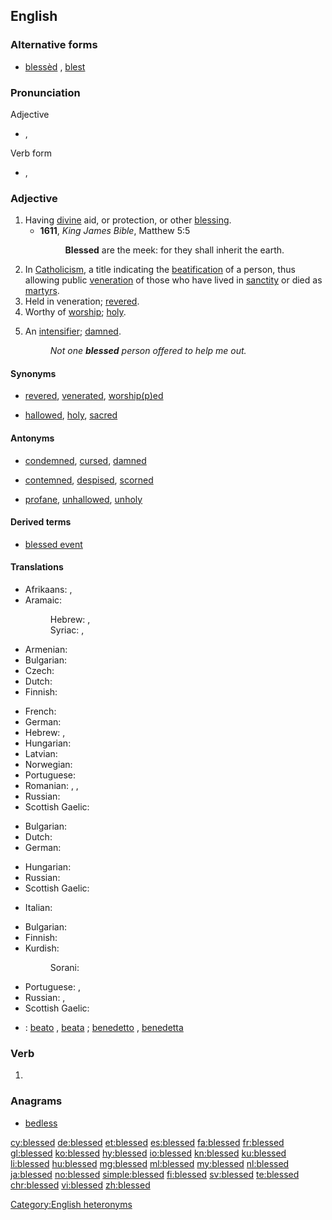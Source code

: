 ==English==

===Alternative forms===
* [[blessèd]] {{qualifier|poetic}}, [[blest]] {{qualifier|archaic}}

===Pronunciation===
; Adjective
* {{enPR|blĕst|blĕsʹĭd}}, {{IPA|/blɛst/|/ˈblɛs.ɨd/|lang=en}}
; Verb form
* {{enPR|blĕst}}, {{IPA|/blɛst/|lang=en}}

===Adjective===
{{en-adj}}

# Having [[divine]] aid, or protection, or other [[blessing]].
#* '''1611''', ''King James Bible'', Matthew 5:5
#*: '''Blessed''' are the meek: for they shall inherit the earth.
# In [[Catholicism]], a title indicating the [[beatification]] of a person, thus allowing public [[veneration]] of those who have lived in [[sanctity]] or died as [[martyr]]s.
# Held in veneration; [[revere|revered]].
# Worthy of [[worship]]; [[holy]].
# {{context|informal|lang=en}} An [[intensifier]]; [[damned]].
#: ''Not one '''blessed''' person offered to help me out.''

====Synonyms====
* {{sense|revered}} [[revered]], [[venerate]]d, [[worship|worship(p)ed]]
* {{sense|holy}} [[hallowed]], [[holy]], [[sacred]]

====Antonyms====
* {{sense|having divine aid, or protection, or other blessing}} [[condemned]], [[cursed]], [[damned]]
* {{sense|revered}} [[contemn]]ed, [[despise]]d, [[scorn]]ed
* {{sense|holy}} [[profane]], [[unhallowed]], [[unholy]]

====Derived terms====
* [[blessed event]]

====Translations====
{{trans-top|having divine aid, or protection, or other blessing}}
* Afrikaans: {{t|af|geseënd}}, {{t|af|welgeluksalig}}
* Aramaic:
*: Hebrew: {{t|arc|בְּרִיךְ|tr=bərīḵ}}, {{t|arc|מְבָרַךְ|tr=məḇāraḵ}}
*: Syriac: {{t|arc|ܒܪܝܟ|tr=bərīḵ}}, {{t|arc|ܡܒܪܟ|tr=məḇāraḵ}}
* Armenian: {{t|hy|օրհնյալ}}
* Bulgarian: {{t+|bg|благословен}}
* Czech: {{t|cs|požehnaný}}
* Dutch: {{t+|nl|gezegend}}
* Finnish: {{t|fi|siunattu}}
{{trans-mid}}
* French: {{t+|fr|bienheureux}}
* German: {{t|de|gesegnet}}
* Hebrew: {{t+|he|בָּרוּךְ|tr=barúkh}}, {{t|he|מבורך|alt=מבורך \ מְבֹרַךְ|tr=m'vorákh}}
* Hungarian: {{t+|hu|áldott}}
* Latvian: {{t|lv|svētīts}}
* Norwegian: {{t|no|velsignet}}
* Portuguese: {{t+|pt|abençoado}}
* Romanian: {{t+|ro|binecuvântat|m|n}}, {{t+|ro|blagoslovit|m|n}}, {{t|ro|binecuvântată|f}}
* Russian: {{t+|ru|благослове́нный}}
* Scottish Gaelic: {{t|gd|naomh}}
{{trans-bottom}}

{{trans-top|In Catholicism, a title indicating the beatification of a person}}
* Bulgarian: {{t+|bg|блажен}}
* Dutch: {{t+|nl|zalig}}
* German: {{t+|de|selig}}
{{trans-mid}}
* Hungarian: {{t+|hu|boldog}}
* Russian: {{t+|ru|блаже́нный}}
* Scottish Gaelic: {{t|gd|naomh}}
{{trans-bottom}}

{{trans-top|held in veneration; revered}}
* Italian: {{t+|it|benedetta|f}}
{{trans-mid}}
{{trans-bottom}}

{{trans-top|worthy of worship; holy}}
* Bulgarian: {{t+|bg|свещен}}
* Finnish: {{t+|fi|pyhä}}
* Kurdish:
*: Sorani: {{t+|ku|پیرۆز}}
{{trans-mid}}
* Portuguese: {{t+|pt|bendito}}, {{t+|pt|bento}}
* Russian: {{t+|ru|свято́й}}, {{t+|ru|свяще́нный}}
* Scottish Gaelic: {{t|gd|naomh}}
{{trans-bottom}}

{{checktrans-top}}
{{trans-mid}}
* {{ttbc|it}}: [[beato]] {{g|m}}, [[beata]] {{g|f}}; [[benedetto]] {{g|m}}, [[benedetta]] {{g|f}}
{{trans-bottom}}

===Verb===
{{head|en|verb form}}

# {{en-past of|bless}}

<!--Antonyms, etc, belong at the infinitive only

====Antonyms====
* [[cursed]]
* [[condemned]]
-->

===Anagrams===
* [[bedless#English|bedless]]

[[Category:English heteronyms]]

[[cy:blessed]]
[[de:blessed]]
[[et:blessed]]
[[es:blessed]]
[[fa:blessed]]
[[fr:blessed]]
[[gl:blessed]]
[[ko:blessed]]
[[hy:blessed]]
[[io:blessed]]
[[kn:blessed]]
[[ku:blessed]]
[[li:blessed]]
[[hu:blessed]]
[[mg:blessed]]
[[ml:blessed]]
[[my:blessed]]
[[nl:blessed]]
[[ja:blessed]]
[[no:blessed]]
[[simple:blessed]]
[[fi:blessed]]
[[sv:blessed]]
[[te:blessed]]
[[chr:blessed]]
[[vi:blessed]]
[[zh:blessed]]